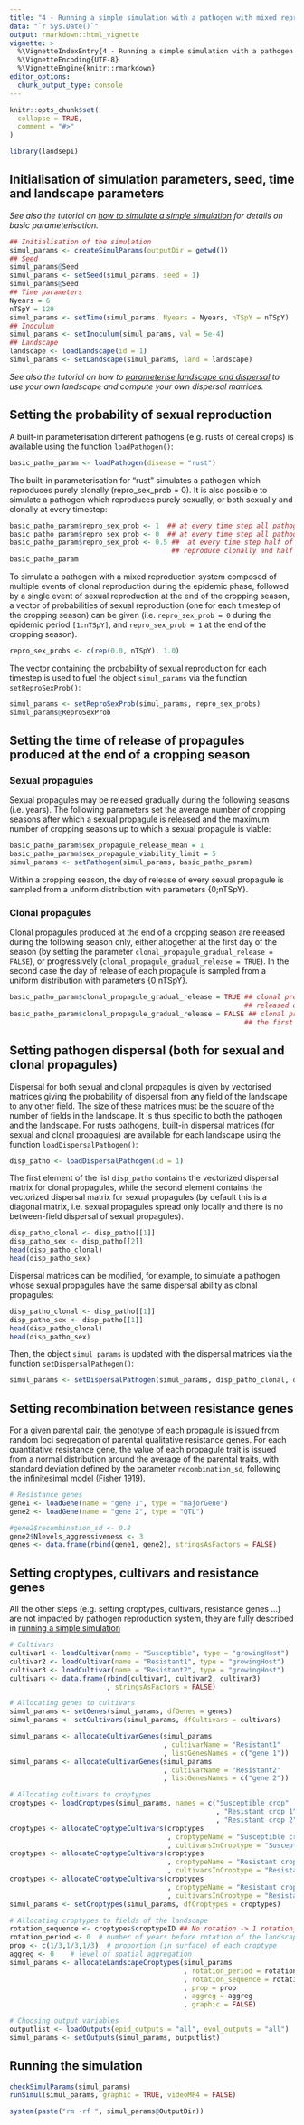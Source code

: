 ```yaml
---
title: "4 - Running a simple simulation with a pathogen with mixed reproduction system"
data: "`r Sys.Date()`"
output: rmarkdown::html_vignette
vignette: >
  %\VignetteIndexEntry{4 - Running a simple simulation with a pathogen with mixed reproduction system}
  %\VignetteEncoding{UTF-8}
  %\VignetteEngine{knitr::rmarkdown}
editor_options: 
  chunk_output_type: console
---
```


```r
knitr::opts_chunk$set(
  collapse = TRUE,
  comment = "#>"
)
```


```r
library(landsepi)
```


## Initialisation of simulation parameters, seed, time and landscape parameters

*See also the tutorial on [how to simulate a simple simulation](O1-run_simple_simul.html) 
for details on basic parameterisation.*

```r
## Initialisation of the simulation
simul_params <- createSimulParams(outputDir = getwd())
## Seed
simul_params@Seed
simul_params <- setSeed(simul_params, seed = 1)
simul_params@Seed
## Time parameters
Nyears = 6 
nTSpY = 120
simul_params <- setTime(simul_params, Nyears = Nyears, nTSpY = nTSpY)
## Inoculum
simul_params <- setInoculum(simul_params, val = 5e-4)
## Landscape
landscape <- loadLandscape(id = 1)
simul_params <- setLandscape(simul_params, land = landscape)
```

*See also the tutorial on how to [parameterise landscape and dispersal](O3-landscape_dispersal.html) 
to use your own landscape and compute your own dispersal matrices.*


## Setting the probability of sexual reproduction

A built-in parameterisation different pathogens (e.g. rusts of cereal crops) is available using the function `loadPathogen()`:
```r
basic_patho_param <- loadPathogen(disease = "rust")
```

The built-in parameterisation for "rust" simulates a pathogen which reproduces
purely clonally (repro_sex_prob = 0). It is also possible to simulate a pathogen which reproduces 
purely sexually, or both sexually and clonally at every timestep:
```r
basic_patho_param$repro_sex_prob <- 1  ## at every time step all pathogen individuals reproduces sexually
basic_patho_param$repro_sex_prob <- 0  ## at every time step all pathogen individuals reproduces clonally
basic_patho_param$repro_sex_prob <- 0.5 ##  at every time step half of the pathogen population
                                        ## reproduce clonally and half sexually
basic_patho_param
```

To simulate a pathogen with a mixed reproduction system composed of multiple events of clonal reproduction 
during the epidemic phase, followed by a single event of sexual reproduction at the end of the cropping season, 
a vector of probabilities of sexual reproduction (one for each timestep of the cropping season)
can be given (i.e. `repro_sex_prob = 0` during the epidemic period `[1:nTSpY]`, and `repro_sex_prob = 1` at the 
end of the cropping season). 
```r
repro_sex_probs <- c(rep(0.0, nTSpY), 1.0)  
```

The vector containing the probability of sexual reproduction for each timestep is used 
to fuel the object `simul_params` via the function `setReproSexProb()`:
```r
simul_params <- setReproSexProb(simul_params, repro_sex_probs)
simul_params@ReproSexProb 
```

## Setting the time of release of propagules produced at the end of a cropping season

### Sexual propagules

Sexual propagules may be released gradually during the following seasons (i.e. years). 
The following parameters set the average number of cropping seasons after which a 
sexual propagule is released and the maximum number of cropping seasons up to which
a sexual propagule is viable:
```r
basic_patho_param$sex_propagule_release_mean = 1
basic_patho_param$sex_propagule_viability_limit = 5
simul_params <- setPathogen(simul_params, basic_patho_param)  
```
Within a cropping season, the day of release of every sexual propagule
is sampled from a uniform distribution with parameters \{0;nTSpY\}.

### Clonal propagules

Clonal propagules produced at the end of a cropping season are released during the
following season only, either altogether at the first day of the season (by setting
the parameter `clonal_propagule_gradual_release = FALSE`), or progressively 
(`clonal_propagule_gradual_release = TRUE`). In the second case
the day of release of each propagule is sampled from a uniform distribution with parameters \{0;nTSpY\}.
```r
basic_patho_param$clonal_propagule_gradual_release = TRUE ## clonal propagules are progressively 
                                                          ## released during the next cropping season
basic_patho_param$clonal_propagule_gradual_release = FALSE ## clonal propagules are released at 
                                                          ## the first day of the next cropping season
```

## Setting pathogen dispersal (both for sexual and clonal propagules)

Dispersal for both sexual and clonal propagules is given by vectorised matrices giving
the probability of dispersal from any field of the landscape to any other field. 
The size of these matrices must be the square of the number of fields in the landscape. 
It is thus specific to both the pathogen and the landscape. For rusts pathogens, 
built-in dispersal matrices (for sexual and clonal propagules) 
are available for each landscape using the function `loadDispersalPathogen()`:
```r
disp_patho <- loadDispersalPathogen(id = 1)
```

The first element of the list `disp_patho` contains the vectorized dispersal matrix
for clonal propagules, while the second element contains the vectorized dispersal matrix
for sexual propagules (by default this is a diagonal matrix, i.e. sexual propagules spread only locally 
and there is no between-field dispersal of sexual propagules).
```r
disp_patho_clonal <- disp_patho[[1]]
disp_patho_sex <- disp_patho[[2]]
head(disp_patho_clonal)
head(disp_patho_sex)
```

Dispersal matrices can be modified, for example, to simulate a pathogen whose sexual propagules
have the same dispersal ability as clonal propagules: 
```r
disp_patho_clonal <- disp_patho[[1]]
disp_patho_sex <- disp_patho[[1]]
head(disp_patho_clonal)
head(disp_patho_sex)
```

Then, the object `simul_params` is updated with the dispersal matrices via the 
function `setDispersalPathogen()`:
```r
simul_params <- setDispersalPathogen(simul_params, disp_patho_clonal, disp_patho_sex)
```


## Setting recombination between resistance genes

For a given parental pair, the genotype of each propagule is issued from random loci segregation of parental qualitative resistance genes. For each quantitative resistance gene, the value of each propagule trait is issued from a normal distribution around the average of the parental traits, with standard deviation defined by the parameter `recombination_sd`, following the infinitesimal model (Fisher 1919).

```r
# Resistance genes
gene1 <- loadGene(name = "gene 1", type = "majorGene")
gene2 <- loadGene(name = "gene 2", type = "QTL")

#gene2$recombination_sd <- 0.8
gene2$Nlevels_aggressiveness <- 3
genes <- data.frame(rbind(gene1, gene2), stringsAsFactors = FALSE)
```


## Setting croptypes, cultivars and resistance genes

All the other steps (e.g. setting croptypes, cultivars, resistance genes ...) are not
impacted by pathogen reproduction system, they are fully described in 
[running a simple simulation](O1-run_simple_simul.html) 

```r
# Cultivars
cultivar1 <- loadCultivar(name = "Susceptible", type = "growingHost")
cultivar2 <- loadCultivar(name = "Resistant1", type = "growingHost")
cultivar3 <- loadCultivar(name = "Resistant2", type = "growingHost")
cultivars <- data.frame(rbind(cultivar1, cultivar2, cultivar3)
                        , stringsAsFactors = FALSE)

# Allocating genes to cultivars
simul_params <- setGenes(simul_params, dfGenes = genes)
simul_params <- setCultivars(simul_params, dfCultivars = cultivars)

simul_params <- allocateCultivarGenes(simul_params
                                      , cultivarName = "Resistant1"
                                      , listGenesNames = c("gene 1"))
simul_params <- allocateCultivarGenes(simul_params
                                      , cultivarName = "Resistant2"
                                      , listGenesNames = c("gene 2"))

# Allocating cultivars to croptypes
croptypes <- loadCroptypes(simul_params, names = c("Susceptible crop"
                                                   , "Resistant crop 1"
                                                   , "Resistant crop 2"))
croptypes <- allocateCroptypeCultivars(croptypes
                                       , croptypeName = "Susceptible crop"
                                       , cultivarsInCroptype = "Susceptible")
croptypes <- allocateCroptypeCultivars(croptypes
                                       , croptypeName = "Resistant crop 1"
                                       , cultivarsInCroptype = "Resistant1")
croptypes <- allocateCroptypeCultivars(croptypes
                                       , croptypeName = "Resistant crop 2"
                                       , cultivarsInCroptype = "Resistant2")
simul_params <- setCroptypes(simul_params, dfCroptypes = croptypes)

# Allocating croptypes to fields of the landscape
rotation_sequence <- croptypes$croptypeID ## No rotation -> 1 rotation_sequence element
rotation_period <- 0  # number of years before rotation of the landscape
prop <- c(1/3,1/3,1/3)  # proportion (in surface) of each croptype
aggreg <- 0    # level of spatial aggregation
simul_params <- allocateLandscapeCroptypes(simul_params
                                           , rotation_period = rotation_period
                                           , rotation_sequence = rotation_sequence
                                           , prop = prop
                                           , aggreg = aggreg
                                           , graphic = FALSE)

# Choosing output variables
outputlist <- loadOutputs(epid_outputs = "all", evol_outputs = "all")
simul_params <- setOutputs(simul_params, outputlist)
``` 


## Running the simulation

```r
checkSimulParams(simul_params)
runSimul(simul_params, graphic = TRUE, videoMP4 = FALSE)
```

```r
system(paste("rm -rf ", simul_params@OutputDir))
```




